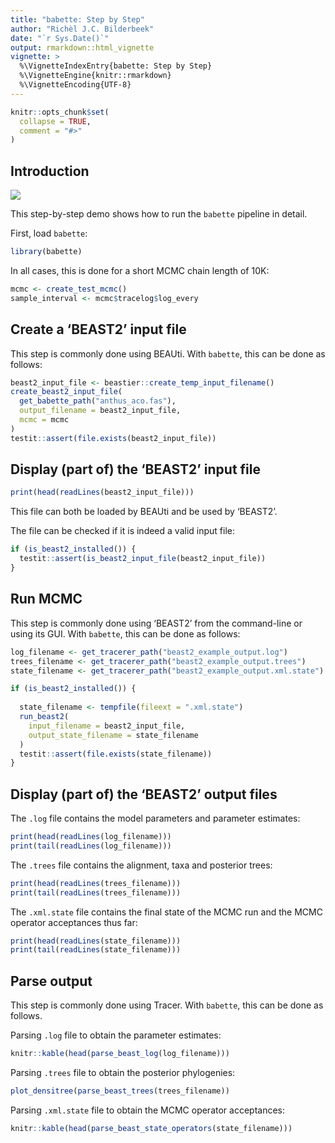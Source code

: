 ```yaml
---
title: "babette: Step by Step"
author: "Richèl J.C. Bilderbeek"
date: "`r Sys.Date()`"
output: rmarkdown::html_vignette
vignette: >
  %\VignetteIndexEntry{babette: Step by Step}
  %\VignetteEngine{knitr::rmarkdown}
  %\VignetteEncoding{UTF-8}
---
```


```r
knitr::opts_chunk$set(
  collapse = TRUE,
  comment = "#>"
)
```

## Introduction

![](babette_logo.png)

This step-by-step demo shows how to run the `babette` pipeline in detail.

First, load `babette`:

```r
library(babette)
```

In all cases, this is done for a short MCMC chain length of 10K:

```r
mcmc <- create_test_mcmc()
sample_interval <- mcmc$tracelog$log_every
```

## Create a 'BEAST2' input file

This step is commonly done using BEAUti. 
With `babette`, this can be done as follows:

```r
beast2_input_file <- beastier::create_temp_input_filename()
create_beast2_input_file(
  get_babette_path("anthus_aco.fas"),
  output_filename = beast2_input_file,
  mcmc = mcmc
)
testit::assert(file.exists(beast2_input_file))
```

## Display (part of) the 'BEAST2' input file

```r
print(head(readLines(beast2_input_file)))
```

This file can both be loaded by BEAUti and be used by 'BEAST2'.

The file can be checked if it is indeed a valid input file:

```r
if (is_beast2_installed()) {
  testit::assert(is_beast2_input_file(beast2_input_file))
}
```

## Run MCMC

This step is commonly done using 'BEAST2' from the command-line or using its GUI. 
With `babette`, this can be done as follows:

```r
log_filename <- get_tracerer_path("beast2_example_output.log")
trees_filename <- get_tracerer_path("beast2_example_output.trees")
state_filename <- get_tracerer_path("beast2_example_output.xml.state")

if (is_beast2_installed()) {
  
  state_filename <- tempfile(fileext = ".xml.state")
  run_beast2(
    input_filename = beast2_input_file,
    output_state_filename = state_filename
  )
  testit::assert(file.exists(state_filename))
}
```

## Display (part of) the 'BEAST2' output files

The `.log` file contains the model parameters and parameter estimates:

```r
print(head(readLines(log_filename)))
print(tail(readLines(log_filename)))
```

The `.trees` file contains the alignment, taxa and posterior trees:

```r
print(head(readLines(trees_filename)))
print(tail(readLines(trees_filename)))
```

The `.xml.state` file contains the final state of the MCMC run and the
MCMC operator acceptances thus far: 

```r
print(head(readLines(state_filename)))
print(tail(readLines(state_filename)))
```

## Parse output

This step is commonly done using Tracer. 
With `babette`, this can be done as follows.

Parsing `.log` file to obtain the parameter estimates:

```r
knitr::kable(head(parse_beast_log(log_filename)))
```

Parsing `.trees` file to obtain the posterior phylogenies:

```r
plot_densitree(parse_beast_trees(trees_filename))
```

Parsing `.xml.state` file to obtain the MCMC operator acceptances:

```r
knitr::kable(head(parse_beast_state_operators(state_filename)))
```
